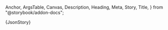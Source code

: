   Anchor,
  ArgsTable,
  Canvas,
  Description,
  Heading,
  Meta,
  Story,
  Title,
} from "@storybook/addon-docs";

<Meta title="@data/Json View" component={AxJsonView} />

<Title>Json View</Title>

<Canvas>
  <Story name="Json View" height="32rem">
    {JsonStory}
  </Story>
</Canvas>

<ArgsTable sort="requiredFirst" of={AxJsonView} />
